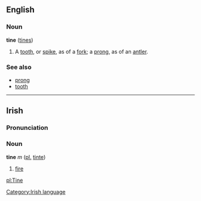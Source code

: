 ==English==
===Noun===
'''tine''' ([[tines]])

#A [[tooth]], or [[spike]], as of a [[fork]]; a [[prong]], as of an [[antler]].

===See also===
*[[prong]]
*[[tooth]]

----
==Irish==
===Pronunciation===
{{IPA|[ˈt&#690;in&#690;ə]}}
===Noun===
'''tine''' ''m'' ([[plural|pl.]] [[tinte]])
#[[fire]]

[[Category:Irish language]]

[[pl:Tine]]